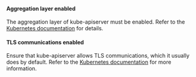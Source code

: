 #### Aggregation layer enabled

The aggregation layer of kube-apiserver must be enabled. Refer to the 
[Kubernetes documentation](https://kubernetes.io/docs/tasks/access-kubernetes-api/configure-aggregation-layer/)
for details. 
  
#### TLS communications enabled

Ensure that kube-apiserver allows TLS communications, which it usually
does by default. Refer to the [Kubernetes documentation](https://kubernetes.io/docs/admin/accessing-the-api/)
for more information.
